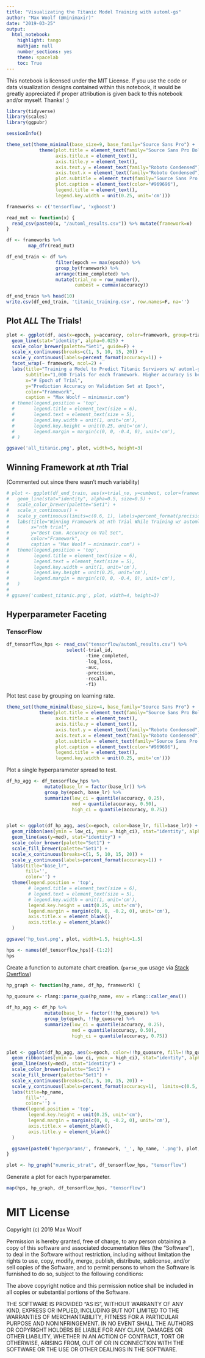```yaml
---
title: "Visualizating the Titanic Model Training with automl-gs"
author: "Max Woolf (@minimaxir)"
date: "2019-03-25"
output:
  html_notebook:
    highlight: tango
    mathjax: null
    number_sections: yes
    theme: spacelab
    toc: True
---
```


This notebook is licensed under the MIT License. If you use the code or data visualization designs contained within this notebook, it would be greatly appreciated if proper attribution is given back to this notebook and/or myself. Thanks! :)

```r
library(tidyverse)
library(scales)
library(ggpubr)

sessionInfo()
```

```r
theme_set(theme_minimal(base_size=9, base_family="Source Sans Pro") +
            theme(plot.title = element_text(family="Source Sans Pro Bold", margin=margin(t = -0.1, b = 0.1, unit='cm')),
                  axis.title.x = element_text(),
                  axis.title.y = element_text(),
                  axis.text.y = element_text(family="Roboto Condensed"),
                  axis.text.x = element_text(family="Roboto Condensed"),
                  plot.subtitle = element_text(family="Source Sans Pro Semibold", color="#969696"),
                  plot.caption = element_text(color="#969696"),
                  legend.title = element_text(),
                  legend.key.width = unit(0.25, unit='cm')))
```


```r
frameworks <- c('tensorflow', 'xgboost')

read_mut <- function(x) {
  read_csv(paste0(x, "/automl_results.csv")) %>% mutate(framework=x)
}

df <- frameworks %>%
        map_dfr(read_mut)

df_end_train <- df %>% 
                  filter(epoch == max(epoch)) %>%
                  group_by(framework) %>%
                  arrange(time_completed) %>%
                  mutate(trial_no = row_number(),
                         cumbest = cummax(accuracy))

df_end_train %>% head(10)
write.csv(df_end_train, 'titanic_training.csv', row.names=F, na='')
```

## Plot *ALL* The Trials!

```r
plot <- ggplot(df, aes(x=epoch, y=accuracy, color=framework, group=trial_id)) +
  geom_line(stat="identity", alpha=0.025) +
  scale_color_brewer(palette="Set1", guide=F) +
  scale_x_continuous(breaks=c(1, 5, 10, 15, 20)) +
  scale_y_continuous(labels=percent_format(accuracy=1)) +
  facet_wrap(~ framework, ncol=2) +
  labs(title="Training a Model to Predict Titanic Survivors w/ automl-gs",
       subtitle="1,000 Trials for each framework. Higher accuracy is better.",
       x="# Epoch of Trial",
       y="Prediction Accuracy on Validation Set at Epoch",
       color="Framework",
       caption = "Max Woolf — minimaxir.com")
  # theme(legend.position = 'top',
  #       legend.title = element_text(size = 6),
  #       legend.text = element_text(size = 5),
  #       legend.key.width = unit(1, unit='cm'),
  #       legend.key.height = unit(0.25, unit='cm'),
  #       legend.margin = margin(c(0, 0, -0.4, 0), unit='cm'),
  # )

ggsave('all_titanic.png', plot, width=5, height=3)
```

## Winning Framework at *n*th Trial

(Commented out since there wasn't much variability)

```r
# plot <- ggplot(df_end_train, aes(x=trial_no, y=cumbest, color=framework)) +
#   geom_line(stat="identity", alpha=0.5, size=0.5) +
#   scale_color_brewer(palette="Set1") +
#   scale_x_continuous() +
#   scale_y_continuous(limits=c(0.6, 1), labels=percent_format(precision=1)) +
#   labs(title="Winning Framework at nth Trial While Training w/ automl-gs",
#        x="nth trial",
#        y="Best Cum. Accuracy on Val Set",
#        color="Framework",
#        caption = "Max Woolf — minimaxir.com") +
#   theme(legend.position = 'top',
#         legend.title = element_text(size = 6),
#         legend.text = element_text(size = 5),
#         legend.key.width = unit(1, unit='cm'),
#         legend.key.height = unit(0.25, unit='cm'),
#         legend.margin = margin(c(0, 0, -0.4, 0), unit='cm'),
#   )
# 
# ggsave('cumbest_titanic.png', plot, width=4, height=3)
```

## Hyperparameter Faceting

### TensorFlow

```r
df_tensorflow_hps <- read_csv("tensorflow/automl_results.csv") %>%
                      select(-trial_id,
                             -time_completed,
                             -log_loss,
                             -auc,
                             -precision,
                             -recall,
                             -f1)
```

Plot test case by grouping on learning rate.

```r
theme_set(theme_minimal(base_size=4, base_family="Source Sans Pro") +
            theme(plot.title = element_text(family="Source Sans Pro Bold", hjust=0.5),
                  axis.title.x = element_text(),
                  axis.title.y = element_text(),
                  axis.text.y = element_text(family="Roboto Condensed"),
                  axis.text.x = element_text(family="Roboto Condensed"),
                  plot.subtitle = element_text(family="Source Sans Pro Semibold", color="#969696"),
                  plot.caption = element_text(color="#969696"),
                  legend.title = element_text(),
                  legend.key.width = unit(0.25, unit='cm')))
```

Plot a single hyperparameter spread to test.

```r
df_hp_agg <- df_tensorflow_hps %>%
              mutate(base_lr = factor(base_lr)) %>%
              group_by(epoch, base_lr) %>%
              summarize(low_ci = quantile(accuracy, 0.25),
                        med = quantile(accuracy, 0.50),
                        high_ci = quantile(accuracy, 0.75))


plot <- ggplot(df_hp_agg, aes(x=epoch, color=base_lr, fill=base_lr)) +
  geom_ribbon(aes(ymin = low_ci, ymax = high_ci), stat="identity", alpha=0.2, size=0) +
  geom_line(aes(y=med), stat="identity") +
  scale_color_brewer(palette="Set1") +
  scale_fill_brewer(palette="Set1") +
  scale_x_continuous(breaks=c(1, 5, 10, 15, 20)) +
  scale_y_continuous(labels=percent_format(accuracy=1)) +
  labs(title="base_lr",
       fill='',
       color='') +
  theme(legend.position = 'top',
        # legend.title = element_text(size = 6),
        # legend.text = element_text(size = 5),
        # legend.key.width = unit(1, unit='cm'),
        legend.key.height = unit(0.25, unit='cm'),
        legend.margin = margin(c(0, 0, -0.2, 0), unit='cm'),
        axis.title.x = element_blank(),
        axis.title.y = element_blank()
  )

ggsave('hp_test.png', plot, width=1.5, height=1.5)
```

```r
hps <- names(df_tensorflow_hps)[-(1:2)]
hps
```

Create a function to automate chart creation. (`parse_quo` usage via [Stack Overflow](https://stackoverflow.com/questions/49469982/r-using-a-string-as-an-argument-to-mutate-verb-in-dplyr))

```r
hp_graph <- function(hp_name, df_hp, framework) {
  
hp_quosure <- rlang::parse_quo(hp_name, env = rlang::caller_env())

df_hp_agg <- df_hp %>%
              mutate(base_lr = factor(!!hp_quosure)) %>%
              group_by(epoch, !!hp_quosure) %>%
              summarize(low_ci = quantile(accuracy, 0.25),
                        med = quantile(accuracy, 0.50),
                        high_ci = quantile(accuracy, 0.75))


plot <- ggplot(df_hp_agg, aes(x=epoch, color=!!hp_quosure, fill=!!hp_quosure)) +
  geom_ribbon(aes(ymin = low_ci, ymax = high_ci), stat="identity", alpha=0.2, size=0) +
  geom_line(aes(y=med), stat="identity") +
  scale_color_brewer(palette="Set1") +
  scale_fill_brewer(palette="Set1") +
  scale_x_continuous(breaks=c(1, 5, 10, 15, 20)) +
  scale_y_continuous(labels=percent_format(accuracy=1),  limits=c(0.5, 0.8)) +
  labs(title=hp_name,
       fill='',
       color='') +
  theme(legend.position = 'top',
        legend.key.height = unit(0.25, unit='cm'),
        legend.margin = margin(c(0, 0, -0.2, 0), unit='cm'),
        axis.title.x = element_blank(),
        axis.title.y = element_blank()
  )

  ggsave(paste0('hyperparams/', framework, '_', hp_name, '.png'), plot, width=1.5, height=1.5)
}

plot <- hp_graph("numeric_strat", df_tensorflow_hps, "tensorflow")
```

Generate a plot for each hyperparameter.

```r
map(hps, hp_graph, df_tensorflow_hps, "tensorflow")
```


# MIT License

Copyright (c) 2019 Max Woolf

Permission is hereby granted, free of charge, to any person obtaining a copy of this software and associated documentation files (the "Software"), to deal in the Software without restriction, including without limitation the rights to use, copy, modify, merge, publish, distribute, sublicense, and/or sell copies of the Software, and to permit persons to whom the Software is furnished to do so, subject to the following conditions:

The above copyright notice and this permission notice shall be included in all copies or substantial portions of the Software.

THE SOFTWARE IS PROVIDED "AS IS", WITHOUT WARRANTY OF ANY KIND, EXPRESS OR IMPLIED, INCLUDING BUT NOT LIMITED TO THE WARRANTIES OF MERCHANTABILITY, FITNESS FOR A PARTICULAR PURPOSE AND NONINFRINGEMENT. IN NO EVENT SHALL THE AUTHORS OR COPYRIGHT HOLDERS BE LIABLE FOR ANY CLAIM, DAMAGES OR OTHER LIABILITY, WHETHER IN AN ACTION OF CONTRACT, TORT OR OTHERWISE, ARISING FROM, OUT OF OR IN CONNECTION WITH THE SOFTWARE OR THE USE OR OTHER DEALINGS IN THE SOFTWARE.
